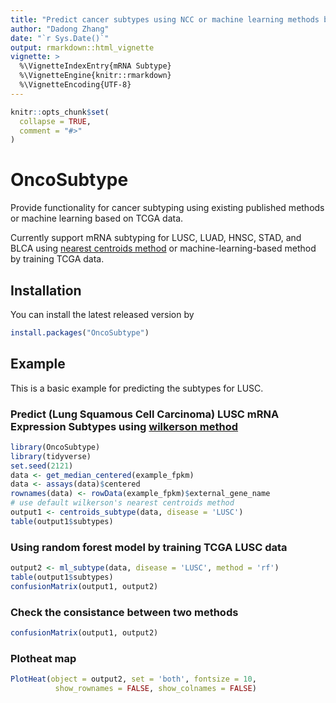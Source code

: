 ```yaml
---
title: "Predict cancer subtypes using NCC or machine learning methods based on TCGA data"
author: "Dadong Zhang"
date: "`r Sys.Date()`"
output: rmarkdown::html_vignette
vignette: >
  %\VignetteIndexEntry{mRNA Subtype}
  %\VignetteEngine{knitr::rmarkdown}
  %\VignetteEncoding{UTF-8}
---
```


```r
knitr::opts_chunk$set(
  collapse = TRUE,
  comment = "#>"
)
```

# OncoSubtype

<!-- badges: start -->
<!-- badges: end -->

Provide functionality for cancer subtyping using existing published methods or machine learning based on TCGA data.

Currently support mRNA subtyping for LUSC, LUAD, HNSC, STAD, and BLCA using [nearest centroids method](https://clincancerres.aacrjournals.org/content/16/19/4864) or machine-learning-based method by training TCGA data.

## Installation

You can install the latest released version by

``` r
install.packages("OncoSubtype")
```

## Example

This is a basic example for predicting the subtypes for LUSC.

### Predict (Lung Squamous Cell Carcinoma) LUSC  mRNA Expression Subtypes using [wilkerson method](https://clincancerres.aacrjournals.org/content/16/19/4864)

```r
library(OncoSubtype)
library(tidyverse)
set.seed(2121)
data <- get_median_centered(example_fpkm)
data <- assays(data)$centered
rownames(data) <- rowData(example_fpkm)$external_gene_name
# use default wilkerson's nearest centroids method
output1 <- centroids_subtype(data, disease = 'LUSC')
table(output1$subtypes)
```

### Using random forest model by training TCGA LUSC data
```r
output2 <- ml_subtype(data, disease = 'LUSC', method = 'rf')
table(output1$subtypes)
confusionMatrix(output1, output2)
```

### Check the consistance between two methods
```r
confusionMatrix(output1, output2)
```

### Plotheat map
```r
PlotHeat(object = output2, set = 'both', fontsize = 10,
          show_rownames = FALSE, show_colnames = FALSE)
```
